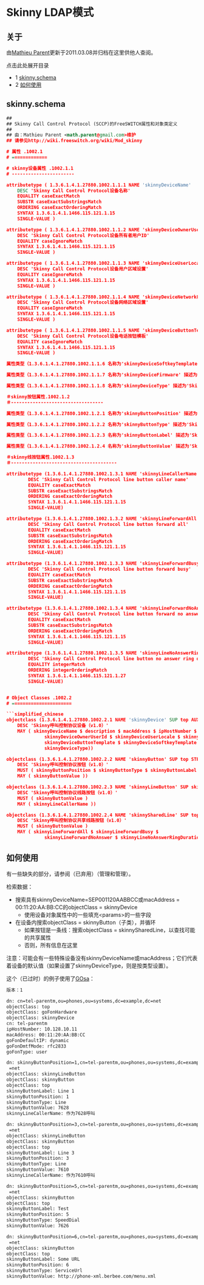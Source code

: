 # Skinny LDAP模式

## 关于

由[Mathieu Parent](https://freeswitch.org/confluence/display/~sathieu)更新于2011.03.08并归档在这里供他人查阅。

点击此处展开目录

* 1 [skinny.schema](#-skinnyschema-)
* 2 [如何使用](#-skinnyschema-)

## skinny.schema

```xml
##
## Skinny Call Control Protocol (SCCP)的FreeSWITCH属性和对象类定义
##
## 由：Mathieu Parent <math.parent@gmail.com>维护
## 请参见http://wiki.freeswitch.org/wiki/Mod_skinny

# 属性 .1002.1
# =============

# skinny设备属性 .1002.1.1
# -----------------------

attributetype ( 1.3.6.1.4.1.27880.1002.1.1.1 NAME 'skinnyDeviceName'
    DESC 'Skinny Call Control Protocol设备名称'
    EQUALITY caseExactMatch
    SUBSTR caseExactSubstringsMatch
    ORDERING caseExactOrderingMatch
    SYNTAX 1.3.6.1.4.1.1466.115.121.1.15
    SINGLE-VALUE )

attributetype ( 1.3.6.1.4.1.27880.1002.1.1.2 NAME 'skinnyDeviceOwnerUserId'
    DESC 'Skinny Call Control Protocol设备所有者用户ID'
    EQUALITY caseIgnoreMatch
    SYNTAX 1.3.6.1.4.1.1466.115.121.1.15
    SINGLE-VALUE )

attributetype ( 1.3.6.1.4.1.27880.1002.1.1.3 NAME 'skinnyDeviceUserLocale'
    DESC 'Skinny Call Control Protocol设备用户区域设置'
    EQUALITY caseIgnoreMatch
    SYNTAX 1.3.6.1.4.1.1466.115.121.1.15
    SINGLE-VALUE )

attributetype ( 1.3.6.1.4.1.27880.1002.1.1.4 NAME 'skinnyDeviceNetworkLocale'
    DESC 'Skinny Call Control Protocol设备网络区域设置'
    EQUALITY caseIgnoreMatch
    SYNTAX 1.3.6.1.4.1.1466.115.121.1.15
    SINGLE-VALUE )

attributetype ( 1.3.6.1.4.1.27880.1002.1.1.5 NAME 'skinnyDeviceButtonTemplate'
    DESC 'Skinny Call Control Protocol设备电话按钮模板'
    EQUALITY caseIgnoreMatch
    SYNTAX 1.3.6.1.4.1.1466.115.121.1.15
    SINGLE-VALUE )

属性类型（1.3.6.1.4.1.27880.1002.1.1.6 名称为'skinnyDeviceSoftkeyTemplate' 描述为'Skinny呼叫控制协议设备软键模板' 相等性为大小写不敏感匹配 语法为1.3.6.1.4.1.1466.115.121.1.15 单值属性）

属性类型（1.3.6.1.4.1.27880.1002.1.1.7 名称为'skinnyDeviceFirmware' 描述为'Skinny呼叫控制协议设备固件' 相等性为大小写不敏感匹配 语法为1.3.6.1.4.1.1466.115.121.1.15 单值属性）

属性类型（1.3.6.1.4.1.27880.1002.1.1.8 名称为'skinnyDeviceType' 描述为'Skinny呼叫控制协议设备类型' 相等性为大小写不敏感匹配 语法为1.3.6.1.4.1.1466.115.121.1.15 单值属性）

＃skinny按钮属性.1002.1.2
＃----------------------------------

属性类型（1.3.6.1.4.1.27880.1002.1.2.1 名称为'skinnyButtonPosition' 描述为'Skinny呼叫控制协议按钮位置' 相等性为整数匹配 排序为整数排序匹配 语法为1.3.6.1.4.1.1466.115.121.1.27 单值属性）

属性类型（1.3.6.1.4.1.27880.1002.1.2.2 名称为'skinnyButtonType' 描述为'Skinny呼叫控制协议按钮类型' 相等性为大小写不敏感匹配 语法为1.3.6.1.4.1.1466.115.121.1.15 单值属性）

属性类型（1.3.6.1.4.1.27880.1002.1.2.3 名称为'skinnyButtonLabel' 描述为'Skinny呼叫控制协议按钮标签' 相等性为完全匹配 子字符串匹配为大小写敏感匹配 排序为完全匹配排序匹配 语法为1.3.6.1.4.1.1466.115.121.1.15 单值属性）

属性类型（1.3.6.1.4.1.27880.1002.1.2.4 名称为'skinnyButtonValue' 描述为'Skinny呼叫控制协议按钮值' 相等性为完全匹配 子字符串匹配为大小写敏感匹配 排序为完全匹配排序匹配 语法为1.3.6.1.4.1.1466.115.121.1.15 单值属性）

＃skinny线按钮属性.1002.1.3
＃---------------------------------------

attributetype (1.3.6.1.4.1.27880.1002.1.3.1 NAME 'skinnyLineCallerName'
        DESC 'Skinny Call Control Protocol line button caller name'
        EQUALITY caseExactMatch
        SUBSTR caseExactSubstringsMatch
        ORDERING caseExactOrderingMatch
        SYNTAX 1.3.6.1.4.1.1466.115.121.1.15
        SINGLE-VALUE)

attributetype (1.3.6.1.4.1.27880.1002.1.3.2 NAME 'skinnyLineForwardAll'
        DESC 'Skinny Call Control Protocol line button forward all'
        EQUALITY caseExactMatch
        SUBSTR caseExactSubstringsMatch
        ORDERING caseExactOrderingMatch
        SYNTAX 1.3.6.1.4.1.1466.115.121.1.15
        SINGLE-VALUE)

attributetype (1.3.6.1.4.1.27880.1002.1.3.3 NAME 'skinnyLineForwardBusy'
        DESC 'Skinny Call Control Protocol line button forward busy'
        EQUALITY caseExactMatch
        SUBSTR caseExactSubstringsMatch
        ORDERING caseExactOrderingMatch
        SYNTAX 1.3.6.1.4.1.1466.115.121.1.15
        SINGLE-VALUE)

attributetype (1.3.6.1.4.1.27880.1002.1.3.4 NAME 'skinnyLineForwardNoAnswer'
        DESC 'Skinny Call Control Protocol line button forward no answer'
        EQUALITY caseExactMatch
        SUBSTR caseExactSubstringsMatch
        ORDERING caseExactOrderingMatch
        SYNTAX 1.3.6.1.4.1.1466.115.121.1.15
        SINGLE-VALUE)

attributetype (1.3.6.1.4.1.27880.1002.1.3.5 NAME 'skinnyLineNoAnswerRingDuration'
        DESC 'Skinny Call Control Protocol line button no answer ring duration'
        EQUALITY integerMatch
        ORDERING integerOrderingMatch
        SYNTAX 1.3.6.1.4.1.1466.115.121.1.27
        SINGLE-VALUE)


# Object Classes .1002.2
# ======================

```simplified_chinese
objectclass (1.3.6.1.4.1.27880.1002.2.1 NAME 'skinnyDevice' SUP top AUXILIARY
	DESC 'Skinny呼叫控制协议设备（v1.0）'
	MAY ( skinnyDeviceName $ description $ macAddress $ ipHostNumber $
              skinnyDeviceOwnerUserId $ skinnyDeviceUserLocale $ skinnyDeviceNetworkLocale $
              skinnyDeviceButtonTemplate $ skinnyDeviceSoftkeyTemplate $ skinnyDeviceFirmware $
              skinnyDeviceType))

objectclass (1.3.6.1.4.1.27880.1002.2.2 NAME 'skinnyButton' SUP top STRUCTURAL
	DESC 'Skinny呼叫控制协议按钮（v1.0）'
	MUST ( skinnyButtonPosition $ skinnyButtonType $ skinnyButtonLabel )
	MAY ( skinnyButtonValue ))

objectclass (1.3.6.1.4.1.27880.1002.2.3 NAME 'skinnyLineButton' SUP skinnyButton
	DESC 'Skinny呼叫控制协议线路按钮（v1.0）'
	MUST ( skinnyButtonValue )
	MAY ( skinnyLineCallerName ))

objectclass (1.3.6.1.4.1.27880.1002.2.4 NAME 'skinnySharedLine' SUP top STRUCTURAL
	DESC 'Skinny呼叫控制协议共享线路按钮（v1.0）'
	MUST ( skinnyButtonValue )
	MAY ( skinnyLineForwardAll $ skinnyLineForwardBusy $
              skinnyLineForwardNoAnswer $ skinnyLineNoAnswerRingDuration ))
```

## 如何使用

有一些缺失的部分，请参阅（已弃用）（管理和管理）。

检索数据：

- 搜索具有skinnyDeviceName=SEP001120AABBCC或macAddress = 00:11:20:AA:BB:CC的objectClass = skinnyDevice  
  - 使用设备对象属性中的一些填充&lt;params>的一些字段
- 在设备内搜索objectClass = skinnyButton（子类），并循环  
  - 如果按钮是一条线：搜索objectClass = skinnySharedLine，以查找可能的共享属性  
  - 否则，所有信息在这里

注意：可能会有一些特殊设备没有skinnyDeviceName或macAddress；它们代表着设备的默认值（如果设置了skinnyDeviceType，则是按类型设置）。

这个（已过时）的例子使用了[GOsa](http://gosa-project.org/)：

```xml
版本：1

dn: cn=tel-parentm,ou=phones,ou=systems,dc=example,dc=net
objectClass: top
objectClass: goFonHardware
objectClass: skinnyDevice
cn: tel-parentm
ipHostNumber: 10.128.10.11
macAddress: 00:11:20:AA:BB:CC
goFonDefaultIP: dynamic
goFonDmtfMode: rfc2833
goFonType: user

dn: skinnyButtonPosition=1,cn=tel-parentm,ou=phones,ou=systems,dc=example,dc
 =net
objectClass: skinnyLineButton
objectClass: skinnyButton
objectClass: top
skinnyButtonLabel: Line 1
skinnyButtonPosition: 1
skinnyButtonType: Line
skinnyButtonValue: 7628
skinnyLineCallerName: 作为7628呼叫

dn: skinnyButtonPosition=3,cn=tel-parentm,ou=phones,ou=systems,dc=example,dc
 =net
objectClass: skinnyLineButton
objectClass: skinnyButton
objectClass: top
skinnyButtonLabel: Line 3
skinnyButtonPosition: 3
skinnyButtonType: Line
skinnyButtonValue: 7610
skinnyLineCallerName: 作为7610呼叫

dn: skinnyButtonPosition=5,cn=tel-parentm,ou=phones,ou=systems,dc=example,dc
 =net
objectClass: skinnyButton
objectClass: top
skinnyButtonLabel: Test
skinnyButtonPosition: 5
skinnyButtonType: SpeedDial
skinnyButtonValue: 7626

dn: skinnyButtonPosition=6,cn=tel-parentm,ou=phones,ou=systems,dc=example,dc
 =net
objectClass: skinnyButton
objectClass: top
skinnyButtonLabel: Some URL
skinnyButtonPosition: 6
skinnyButtonType: ServiceUrl
skinnyButtonValue: http://phone-xml.berbee.com/menu.xml
```